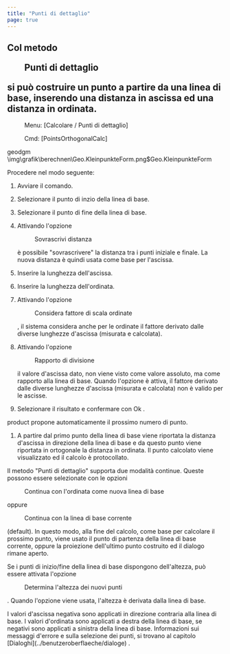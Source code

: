 ```yaml
---
title: "Punti di dettaglio"
page: true
---
```

## Col metodo  <Menu>Punti di dettaglio</Menu>  si pu&#242; costruire un punto a partire da una linea di base, inserendo una distanza in ascissa ed una distanza in ordinata.
 <Menu> Menu: [Calcolare / Punti di dettaglio] </Menu> 
 <Menu> Cmd: [PointsOrthogonalCalc] </Menu> 

 <Placeholder>geodgm</Placeholder><Image>\img\grafik\berechnen\Geo.KleinpunkteForm.png$Geo.KleinpunkteForm</Image>

Procedere nel modo seguente:

1. Avviare il comando.

2. Selezionare il punto di inzio della linea di base.

3. Selezionare il punto di fine della linea di base. 

4. Attivando l&#39;opzione <Menu>Sovrascrivi distanza</Menu>  &#232; possibile &quot;sovrascrivere&quot; la distanza tra i punti iniziale e finale. La nuova distanza &#232; quindi usata come base per l&#39;ascissa.

5. Inserire la lunghezza dell&#39;ascissa.

6. Inserire la lunghezza dell&#39;ordinata.

7. Attivando l&#39;opzione <Menu>Considera fattore di scala ordinate</Menu> , il sistema considera anche per le ordinate il fattore derivato dalle diverse lunghezze d&#39;ascissa (misurata e calcolata).

8. Attivando l&#39;opzione <Menu>Rapporto di divisione</Menu>  il valore d&#39;ascissa dato, non viene visto come valore assoluto, ma come rapporto alla linea di base. Quando l&#39;opzione &#232; attiva, il fattore derivato dalle diverse lunghezze d&#39;ascissa (misurata e calcolata) non &#232; valido per le ascisse.

9. Selezionare il risultato e confermare con <Border>   Ok   </Border> .



<Success>
 <Placeholder>product</Placeholder> propone automaticamente il prossimo numero di punto.
</Success>


1. A partire dal primo punto della linea di base viene riportata la distanza d&#39;ascissa in direzione della linea di base e da questo punto viene riportata in ortogonale la distanza in ordinata. Il punto calcolato viene visualizzato ed il calcolo &#232; protocollato.




Il metodo &quot;Punti di dettaglio&quot; supporta due modalit&#224; continue. Queste possono essere selezionate con le opzioni  <Menu>Continua con l'ordinata come nuova linea di base</Menu>  oppure  <Menu>Continua con la linea di base corrente</Menu>  (default). In questo modo, alla fine del calcolo, come base per calcolare il prossimo punto, viene usato il punto di partenza della linea di base corrente, oppure la proiezione dell&#39;ultimo punto costruito ed il dialogo rimane aperto. 

Se i punti di inizio/fine della linea di base dispongono dell&#39;altezza, pu&#242; essere attivata l&#39;opzione  <Menu>Determina l'altezza dei nuovi punti</Menu> . Quando l&#39;opzione viene usata, l&#39;altezza &#232; derivata dalla linea di base.

<Success>
I valori d&#39;ascissa negativa sono applicati in direzione contraria alla linea di base.
I valori d&#39;ordinata sono applicati a destra della linea di base, se negativi sono applicati a sinistra della linea di base.
</Success>

<Success>
Informazioni sui messaggi d&#39;errore e sulla selezione dei punti, si trovano al capitolo [Dialoghi](../benutzeroberflaeche/dialoge)
.
</Success>
